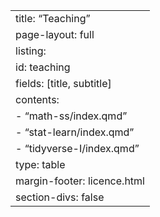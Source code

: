 ---
title: "Teaching"
page-layout: full
listing:
  id: teaching
  fields: [title, subtitle]
  contents: 
    - "math-ss/index.qmd"
    - "stat-learn/index.qmd"
    - "tidyverse-I/index.qmd"
  type: table
margin-footer: licence.html
section-divs: false
---